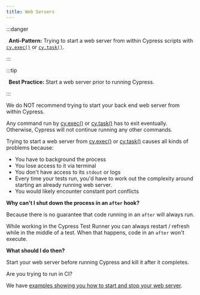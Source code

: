 ```yaml
---
title: Web Servers
---
```


:::danger

&#8239;<Icon name="exclamation-triangle" color="red" /> **Anti-Pattern:** Trying
to start a web server from within Cypress scripts with
[`cy.exec()`](/api/commands/exec) or [`cy.task()`](/api/commands/task).

:::

:::tip

&#8239;<Icon name="check-circle" color="green" /> **Best Practice:** Start a web
server prior to running Cypress.

:::

We do NOT recommend trying to start your back end web server from within
Cypress.

Any command run by [cy.exec()](/api/commands/exec) or
[cy.task()](/api/commands/task) has to exit eventually. Otherwise, Cypress will
not continue running any other commands.

Trying to start a web server from [cy.exec()](/api/commands/exec) or
[cy.task()](/api/commands/task) causes all kinds of problems because:

- You have to background the process
- You lose access to it via terminal
- You don't have access to its `stdout` or logs
- Every time your tests run, you'd have to work out the complexity around
  starting an already running web server.
- You would likely encounter constant port conflicts

**Why can't I shut down the process in an `after` hook?**

Because there is no guarantee that code running in an `after` will always run.

While working in the Cypress Test Runner you can always restart / refresh while
in the middle of a test. When that happens, code in an `after` won't execute.

**What should I do then?**

Start your web server before running Cypress and kill it after it completes.

Are you trying to run in CI?

We have
[examples showing you how to start and stop your web server](/guides/continuous-integration/introduction#Boot-your-server).
